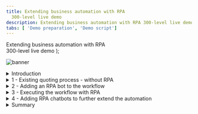 ```yaml
---
title: Extending business automation with RPA
  300-level live demo
description: Extending business automation with RPA 300-level live demo
tabs: [ 'Demo preparation', 'Demo script']
---
```


  <span>
    Extending business automation with RPA <br /> 300-level live demo
  </span>
);

![banner](./images/Extending_BA_Script.jpg)
<span id="top"></span>

<details>

<summary>Introduction</summary>
<br/>

Today we will look at how we can extend business automation with Robotic Process Automation to easily provide customers with quotes for new insurance policies. We’ll take advantage of the IBM Cloud Pak for Business Automation’s capabilities to add robotic process automation (RPA) to a quoting process that is already automated with workflow.

<br/>

Let’s get started.

<br/>
(Printer-ready PDF of demo script <a href="./300-BA-Extending-BA-with-software-robots.pdf" target="_blank" rel="noreferrer">here</a>)
<br/>

</details>

<details>

<summary>1 - Existing quoting process - without RPA</summary>

<br/>

| **1.1** | **Introduce the quoting process workflow without RPA** |
| :--- | :--- |
| **Narration** | Future Corp is a traditional auto insurance provider that has a goal of improving customer experience by making it easier to provide new insurance policy quotes to its customers. <br/><br/> Let’s look at how the company currently creates insurance quotes. In the existing process, every request for a new insurance policy must be routed to a policy specialist. |
| **Action** &nbsp; 1.1.1 | Show the process diagram for Future Corp’s current quoting process (without RPA) in Process Designer, which you opened during the demo preparation. <br/><br/> <img src="https://raw.githubusercontent.com/ibm-garage-tsa/platinum-demos/master/src/pages/300-business-automation-extending-ba-with-rpa/images/Process-without-RPA.png" width="800" /><br/> |
| **Narration** | We are looking at the process diagram for Future Corp’s quoting process. Process diagrams are created in Process Designer. Process Designer is used to design and implement the quoting process. Within this low-code environment, the process diagram will control the execution of each new quote. The process diagram adheres to the Business Process Modeling Notation (BPMN). We use drag-and-drop to build the process diagram from the palette on the right. This allows us to model the process steps and flow. From there, you can drill down to complete the implementation and testing of the process application. |

<br/>

| **1.2** | **Execute the quoting process workflow without RPA** |
| :--- | :--- |
| **Narration** | The Process Portal is used by customer service agents to launch new quote requests and work on assigned tasks. |
| **Action** &nbsp; 1.2.1 | Go to the **Process Portal** tab, which you opened during the demo preparation. Log in as **customerService** (password is **password**). <br/><br/> <img src="https://raw.githubusercontent.com/ibm-garage-tsa/platinum-demos/master/src/pages/300-business-automation-extending-ba-with-rpa/images/Run-Process-without-RPA1.png" width="800" /><br/> |
| **Narration** | The Process Portal is highly customizable to fit your organization’s look and feel. The responsive user interface provides flexibility to get work done anywhere, at any time, on any device type, from a desktop device in the office to a mobile device at home or at a customer site. It can be tailored though a set of configuration options without having to customize the Process Portal application itself. <br/><br/>To request a quote, a customer service representative initiates a new quote request and enters the customer’s policy data. |
| **Action** &nbsp; 1.2.2 | Under **Launch**, click **New Insurance Quote** to start a new quote. <br/><br/> <img src="https://raw.githubusercontent.com/ibm-garage-tsa/platinum-demos/master/src/pages/300-business-automation-extending-ba-with-rpa/images/Run-Process-without-RPA2.png" width="800" /> <br/> |
| **Action** &nbsp; 1.2.3 | Use the **Get Test Data** button to pre-fill in the form with some test data. <br/><br/> <img src="https://raw.githubusercontent.com/ibm-garage-tsa/platinum-demos/master/src/pages/300-business-automation-extending-ba-with-rpa/images/Run-Process-without-RPA3.png" width="800" /> <br/> |
| **Action** &nbsp; 1.2.4 | **Optionally**, change the customer name and the make of the car to make this request unique. <br/><br/> <img src="https://raw.githubusercontent.com/ibm-garage-tsa/platinum-demos/master/src/pages/300-business-automation-extending-ba-with-rpa/images/Run-Process-without-RPA4.png" width="800" /> <br/> |
| **Action** &nbsp; 1.2.5 | Click **Get Quote** to close the task and submit the new quote request. <br/><br/> <img src="https://raw.githubusercontent.com/ibm-garage-tsa/platinum-demos/master/src/pages/300-business-automation-extending-ba-with-rpa/images/Run-Process-without-RPA5.png" width="800" /> <br/> |
| **Narration** | Policy specialists enter the customer data into the policy system and create the quote. They use the Process Portal to organize their tasks and work on the tasks assigned to them. Our specialist has received a new task to prepare the quote.<br/><br/>When the policy specialist receives the quote request, she needs to log into the quoting system to prepare a new quote, which involves manually entering a significant amount of information. This is both time consuming and error prone as the specialist must go field-by-field in order to move all the customer’s data into the quoting system. <br/><br/>Behind the scenes, the quoting process is managed by workflow. Once the policy specialist completes this task, the system waits for the customer’s response. If the customer accepts the quote, the policy specialist will again log into the quoting system to establish a new insurance policy for the customer. |
| **Action** &nbsp; 1.2.6 | (Still on the Process Portal) Log out (as **customerService**), and then log in as **policy1** (password is **password**). <br/><br/> <img src="https://raw.githubusercontent.com/ibm-garage-tsa/platinum-demos/master/src/pages/300-business-automation-extending-ba-with-rpa/images/Run-Process-without-RPA6.png" width="800" /> <br/> |
| **Action** &nbsp; 1.2.7 | Run the newest **Prepare New Quote** task by clicking the task name. <br/><br/> <img src="https://raw.githubusercontent.com/ibm-garage-tsa/platinum-demos/master/src/pages/300-business-automation-extending-ba-with-rpa/images/Run-Process-without-RPA7.png" width="800" /> <br/> |
| **Action** &nbsp; 1.2.8 | Open the legacy quoting app by using the shortcut in the bottom right of the taskbar to click **FCQS_2021.jar**. <br/><br/> <img src="https://raw.githubusercontent.com/ibm-garage-tsa/platinum-demos/master/src/pages/300-business-automation-extending-ba-with-rpa/images/Run-Process-without-RPA8.png" width="800" /> <br/> |
| **Action** &nbsp; 1.2.9 | Log in to the quoting app (any username and password will work). <br/><br/> <img src="https://raw.githubusercontent.com/ibm-garage-tsa/platinum-demos/master/src/pages/300-business-automation-extending-ba-with-rpa/images/Run-Process-without-RPA9.png" width="800" /> <br/> |
| **Action** &nbsp; 1.2.10 | Show the task UI and the quoting app to make the point that the quote data must be manually entered into the quoting app. <br/><br/> <img src="https://raw.githubusercontent.com/ibm-garage-tsa/platinum-demos/master/src/pages/300-business-automation-extending-ba-with-rpa/images/Run-Process-without-RPA10.png" width="800" /> <br/> |

**[Go to top](#top)**

</details>

<details>

<summary>2 - Adding an RPA bot to the workflow</summary>

<br/>

| **2.1** | **Introduce the workflow process with RPA** |
| :--- | :--- |
| **Narration** | Now let’s look at how we can incorporate RPA to reduce that manual work. Here is a new version of the quoting workflow. The workflow is the same except we’ve modified the middle swim lane. Instead of assigning the tasks to a policy specialist, we route them directly to a bot for immediate execution. Just as with the original workflow, when there is a quoting exception, the quote request is routed to a policy specialist for resolution. For example, certain car models such as Audi and BMW require manual review to generate a quote. |
| **Action** &nbsp; 2.1.1 | Open the process diagram for the quoting process with RPA in Process Designer. <br/><br/> <img src="https://raw.githubusercontent.com/ibm-garage-tsa/platinum-demos/master/src/pages/300-business-automation-extending-ba-with-rpa/images/Process-with-RPA1.png" width="800" /> <br/> |
| **Action** &nbsp; 2.1.2 | You will see the following process diagram. <br/><br/> <img src="https://raw.githubusercontent.com/ibm-garage-tsa/platinum-demos/master/src/pages/300-business-automation-extending-ba-with-rpa/images/Process-with-RPA2.png" width="800" /> <br/> |

<br/>

| **2.2** | **Bot authoring: Launch the quoting app** |
| :--- | :--- |
| **Narration** | Using the Pak’s RPA capabilities, Future Corp was able to easily build and deploy software robots, or bots, that automatically enter customer data into the quoting system. This enabled Future Corp to automate repetitive tasks such as creating customer quotes. |
| **Action** &nbsp; 2.2.1 | Go to **RPA Studio**, which you opened during preparation, with the **Get Quote.wal** file opened to the **GetQuote** routine. |
| **Narration** | Using the Pak’s low code bot authoring environment, Future Corp easily built and tested their bots. Hundreds of pre-built commands are available to assemble bots using intuitive wizards.<br/><br/>Without RPA, policy specialists would had to manually copy and paste customer data into the quoting system. With RPA, Future Corp created a bot to connect to the quoting system, fill in the extracted information and email the quote to the customer once it is available. <br/><br/>Here we see some of the bot commands they used. First, the quoting application is opened. Next, the username and password are entered. Commands were used to open the quoting application, enter user name and password, and generate a new quote.<br/><br/>Now let’s see how to build the quote bot from scratch. First, we’ll use the Launch and Attach Window command to open the quoting application.<br/><br/><InlineNotification><strong>NOTE</strong>: The following build from scratch steps are simple, but intricate. Be sure to practice these steps so you can master your demo delivery.</InlineNotification> |
| **Action** &nbsp; 2.2.2 | To start creating a new bot, click **New**, select **Wal File**, and then click **Open**. <br/><br/> <img src="https://raw.githubusercontent.com/ibm-garage-tsa/platinum-demos/master/src/pages/300-business-automation-extending-ba-with-rpa/images/New-Bot1.png" width="800" /> <br/> |
| **Action** &nbsp; 2.2.3 | In the Toolbox search bar, type **attach** and find the **Launch and Attach Window** command. Drag it out to the script window. Set the executable parameter to the **FCQS_2021.jar** file (located in c:\Future Corp), and click **Save**. <br/><br/> <img src="https://raw.githubusercontent.com/ibm-garage-tsa/platinum-demos/master/src/pages/300-business-automation-extending-ba-with-rpa/images/New-Bot2.png" width="800" /> <br/> |
| **Narration** | RPA Studio allows you to immediately run the bot commands. The debugging mode enables you to control the bot's operation, test commands, track variables, and debug scripts on remote computers. |
| **Action** &nbsp; 2.2.4 | In the toolbar ribbon, click **Start** to run the bot. <br/><br/> <img src="https://raw.githubusercontent.com/ibm-garage-tsa/platinum-demos/master/src/pages/300-business-automation-extending-ba-with-rpa/images/New-Bot3.png" width="800" /> <br/> |
| **Action** &nbsp; 2.2.5 | The **Focus Corp Quoting System** will appear. <br/><br/> <img src="https://raw.githubusercontent.com/ibm-garage-tsa/platinum-demos/master/src/pages/300-business-automation-extending-ba-with-rpa/images/New-Bot4.png" width="800" /> <br/> |

<br/>

| **2.3** | **Bot authoring: Log in to the quoting app** |
| :--- | :--- |
| **Narration** | The recorder assists in creating your script. With the recorder, you can select user interface components to enter commands in your script. Let’s build the commands to log into the quoting application. First, we'll record the user name field. |
| **Action** &nbsp; 2.3.1 | In the toolbar ribbon, click **Start Recorder** to capture keystrokes from the quoting app. <br/><br/> <img src="https://raw.githubusercontent.com/ibm-garage-tsa/platinum-demos/master/src/pages/300-business-automation-extending-ba-with-rpa/images/New-Bot5.png" width="800" /> <br/> |
| **Action** &nbsp; 2.3.2 | Hold the **control** key and mouse over the **User Name** field in the quoting app. Release the control key once the field highlights in red. Then, from the **Recording** menu, select **Actions**, **Set Value**, **By XPath**. <br/><br/> <img src="https://raw.githubusercontent.com/ibm-garage-tsa/platinum-demos/master/src/pages/300-business-automation-extending-ba-with-rpa/images/New-Bot6.png" width="800" /> <br/> |
| **Action** &nbsp; 2.3.3 | On the **Set Value** property page, click the icon next to the Value to assign a variable. Then, click the **New Variable** icon to create a new variable. <br/><br/> <img src="https://raw.githubusercontent.com/ibm-garage-tsa/platinum-demos/master/src/pages/300-business-automation-extending-ba-with-rpa/images/New-Bot7.png" width="800" /> <br/> |
| **Action** &nbsp; 2.3.4 | Name the new variable **vUsername**. Give it a default value of **mary**. Click **Save** twice. <br/><br/> <img src="https://raw.githubusercontent.com/ibm-garage-tsa/platinum-demos/master/src/pages/300-business-automation-extending-ba-with-rpa/images/New-Bot7a.png" width="800" /> <br/> |
| **Narration** | Next, we'll record the password field. (In real life, we would use our Vault for entering encrypted credentials.) |
| **Action** &nbsp; 2.3.5 | Hold the left control key and mouse over the **Password** field in the quoting app. Release the control key once the field highlights in red. Then, from the **Recording** menu, select **Actions**, **Set Value**, **By XPath**. <br/><br/> <img src="https://raw.githubusercontent.com/ibm-garage-tsa/platinum-demos/master/src/pages/300-business-automation-extending-ba-with-rpa/images/New-Bot8.png" width="800" /> <br/> |
| **Action** &nbsp; 2.3.6 | In the **Set Value** property page, click the icon next to the value property to assign a variable. Then, click the **New Variable** icon to create a new variable. <br/><br/> <img src="https://raw.githubusercontent.com/ibm-garage-tsa/platinum-demos/master/src/pages/300-business-automation-extending-ba-with-rpa/images/New-Bot9.png" width="800" /> <br/> |
| **Action** &nbsp; 2.3.7 | Name the new variable **vPassword**. Give it a default value of **123**. Click **Save** twice. <br/><br/> <img src="https://raw.githubusercontent.com/ibm-garage-tsa/platinum-demos/master/src/pages/300-business-automation-extending-ba-with-rpa/images/New-Bot9a.png" width="800" /> <br/> |
| **Action** &nbsp; 2.3.8 | Hold the left control key and mouse over the **Login** button. Release the control key once the field highlights in red. Then, from the **Recording** menu, select **Actions**, **Click**, **By XPath**. <br/><br/> <img src="https://raw.githubusercontent.com/ibm-garage-tsa/platinum-demos/master/src/pages/300-business-automation-extending-ba-with-rpa/images/New-Bot11.png" width="800" /> <br/> |
| **Action** &nbsp; 2.3.9 | Click **Save**. <br/><br/> <img src="https://raw.githubusercontent.com/ibm-garage-tsa/platinum-demos/master/src/pages/300-business-automation-extending-ba-with-rpa/images/New-Bot11a.png" width="800" /> <br/> |
| **Action** &nbsp; 2.3.10 | In the toolbar ribbon, click **Stop Recorder**. <br/><br/> <img src="https://raw.githubusercontent.com/ibm-garage-tsa/platinum-demos/master/src/pages/300-business-automation-extending-ba-with-rpa/images/New-Bot12.png" width="800" /> <br/> |

<br/>

| **2.4** | **Bot authoring: Verify the login commands** |
| :--- | :--- |
| **Narration** | Let’s use the Run command to playback the bot again and verify the commands. We will see the quoting app open, log in and move to the main screen. |
| **Action** &nbsp; 2.4.1 | Close the quoting app. In the menu ribbon, click **Start**. <br/><br/> <img src="https://raw.githubusercontent.com/ibm-garage-tsa/platinum-demos/master/src/pages/300-business-automation-extending-ba-with-rpa/images/New-Bot13.png" width="800" /> <br/> |
| **Action** &nbsp; 2.4.2 | The quoting app will open and automatically log in. <br/><br/> <img src="https://raw.githubusercontent.com/ibm-garage-tsa/platinum-demos/master/src/pages/300-business-automation-extending-ba-with-rpa/images/New-Bot14.png" width="800" /> <br/> |

<br/>

| **2.5** | **Bot authoring: Enter the quote data** |
| :--- | :--- |
| **Narration** | Now let’s continue to build some additional commands to enter data into the quoting bot. |
| **Action** &nbsp; 2.5.1 | In the menu ribbon, click **Start Recorder** to capture more keystrokes from the quoting app. <br/><br/> <img src="https://raw.githubusercontent.com/ibm-garage-tsa/platinum-demos/master/src/pages/300-business-automation-extending-ba-with-rpa/images/New-Bot15.png" width="800" /> <br/> |
| **Action** &nbsp; 2.5.2 | Hold the left control key and mouse over the **Driver ID** field in the quoting app. Then, from the **Recording** menu, select **Actions**, **Set Value**, **By XPath**. <br/><br/> <img src="https://raw.githubusercontent.com/ibm-garage-tsa/platinum-demos/master/src/pages/300-business-automation-extending-ba-with-rpa/images/New-Bot16.png" width="800" /> <br/> |
| **Action** &nbsp; 2.5.3 | In the **Set Value** property page, click the icon next to the value property to assign a variable. Then, click the **New Variable** icon to create a new variable. <br/><br/> <img src="https://raw.githubusercontent.com/ibm-garage-tsa/platinum-demos/master/src/pages/300-business-automation-extending-ba-with-rpa/images/New-Bot17.png" width="800" /> <br/> |
| **Action** &nbsp; 2.5.4 | Name the new variable **vDriverID**. Give it a default value of **123**. Click **Save** twice. <br/><br/> <img src="https://raw.githubusercontent.com/ibm-garage-tsa/platinum-demos/master/src/pages/300-business-automation-extending-ba-with-rpa/images/New-Bot17a.png" width="800" /> <br/> |
| **Action** &nbsp; 2.5.5 | Repeat for the rest of the text input fields (or stop there if you feel you’ve shown enough). |

<br/>

| **2.6** | **Bot authoring: Finish up the bot** |
| :--- | :--- |
| **Narration** | The bot will execute a final set of commands to generate the quote and then capture the quote amount, which is the output of this bot. |
| **Action** &nbsp; 2.6.1 | Hold the left control key and mouse over the **CREATE NEW QUOTE** button. Then, from the **Recording** menu, select **Actions**, **Click**, **By XPath**. <br/><br/> <img src="https://raw.githubusercontent.com/ibm-garage-tsa/platinum-demos/master/src/pages/300-business-automation-extending-ba-with-rpa/images/New-Bot18.png" width="800" /> <br/> |
| **Action** &nbsp; 2.6.2 | Finally, get the quote result. In the **Quote** app, hold the left control key and mouse over the **Total premium** field. Release the control key once the field highlights in red. Then, from the **Recording** menu, select **Actions**, **Get Value**, **By XPath**. <br/><br/> <img src="https://raw.githubusercontent.com/ibm-garage-tsa/platinum-demos/master/src/pages/300-business-automation-extending-ba-with-rpa/images/New-Bot19.png" width="800" /> <br/> |
| **Action** &nbsp; 2.6.3 | In the **Set Value** property page, click the icon next to the value property to assign a variable. Then, click the **New Variable** icon to create a new variable. <br/><br/> <img src="https://raw.githubusercontent.com/ibm-garage-tsa/platinum-demos/master/src/pages/300-business-automation-extending-ba-with-rpa/images/New-Bot20.png" width="800" /> <br/> |
| **Action** &nbsp; 2.6.4 | Name the new variable **vQuoteValue**, and click **Save** twice. <br/><br/> <img src="https://raw.githubusercontent.com/ibm-garage-tsa/platinum-demos/master/src/pages/300-business-automation-extending-ba-with-rpa/images/New-Bot20a.png" width="800" /> <br/> |
| **Narration** | Now we will add a command to log the quote value to the Output window. |
| **Action** &nbsp; 2.6.5 | In the toolbox, search for **log**. Drag the **Log Message** command to the bottom of the bot script. <br/><br/> <img src="https://raw.githubusercontent.com/ibm-garage-tsa/platinum-demos/master/src/pages/300-business-automation-extending-ba-with-rpa/images/New-Bot21.png" width="800" /> <br/> |
| **Action** &nbsp; 2.6.6 | Complete the log command by searching for and selecting the **vQuoteValue** variable. <br/><br/> <img src="https://raw.githubusercontent.com/ibm-garage-tsa/platinum-demos/master/src/pages/300-business-automation-extending-ba-with-rpa/images/New-Bot22.png" width="800" /> <br/> |
| **Action** &nbsp; 2.6.7 | Now let’s do a last playback of the bot by clicking **Start**. The bot will create the quote, and the quote amount will appear in the **Output** window. <br/><br/> <img src="https://raw.githubusercontent.com/ibm-garage-tsa/platinum-demos/master/src/pages/300-business-automation-extending-ba-with-rpa/images/New-Bot23.png" width="800" /> <br/> |

**[Go to top](#top)**

</details>

<details>

<summary>3 - Executing the workflow with RPA</summary>

<br/>

| **3.1** | **Execute the quoting process with RPA** |
| :--- | :--- |
| **Narration** | Let’s make a new request using the new RPA-enabled workflow. I’ll log back in as the customer service representative and start a new quote. The RPA bot is set up to run on this same system. Now that I have submitted the new request, we will see the quoting app automatically launch and enter the quote request data into the quoting system. |
| **Action** &nbsp; 3.1.1 | Open the **Process Portal**, and log in as **customerService**. <br/><br/> <img src="https://raw.githubusercontent.com/ibm-garage-tsa/platinum-demos/master/src/pages/300-business-automation-extending-ba-with-rpa/images/Run-Process-with-RPA1.png" width="800" /> <br/> |
| **Action** &nbsp; 3.1.2 | Launch the **New Insurance Quote RPA** process. <br/><br/> <img src="https://raw.githubusercontent.com/ibm-garage-tsa/platinum-demos/master/src/pages/300-business-automation-extending-ba-with-rpa/images/Run-Process-with-RPA2.png" width="800" /> <br/> |
| **Action** &nbsp; 3.1.3 | Use the **Get Test Data** button to pre-fill the form with some test data. <br/><br/> <img src="https://raw.githubusercontent.com/ibm-garage-tsa/platinum-demos/master/src/pages/300-business-automation-extending-ba-with-rpa/images/Run-Process-with-RPA3.png" width="800" /> <br/> |
| **Action** &nbsp; 3.1.4 | **Optionally**, change the name and/or the make of the car to make this request unique. <br/><br/> <img src="https://raw.githubusercontent.com/ibm-garage-tsa/platinum-demos/master/src/pages/300-business-automation-extending-ba-with-rpa/images/Run-Process-with-RPA4.png" width="800" /> <br/> |
| **Action** &nbsp; 3.1.5 | Click **Get Quote** to close the task and submit the new quote request. <br/><br/><InlineNotification><strong>NOTE</strong>: In a few seconds, see the quoting app launch automatically and complete the quote.</InlineNotification><br/><br/><img src="https://raw.githubusercontent.com/ibm-garage-tsa/platinum-demos/master/src/pages/300-business-automation-extending-ba-with-rpa/images/Run-Process-with-RPA5.png" width="800" /> <br/> |

<br/>

**[Go to top](#top)**

</details>

<details>

<summary>4 - Adding RPA chatbots to further extend the automation</summary>

<br/>

| **4.1** | **Review the chatbot script** |
| :--- | :--- |
| **Narration** | Next, let’s look at the bot script for the Customer Agent chatbot. Just like the bots we've just built, Future Corp’s chatbot is assembled by dragging and dropping commands and configuring them using pop-up property sheets. Since chatbot capabilities are fully integrated, Future Corp was able to build their bots and chatbots using one single tool. Chatbot commands can be inserted anywhere inside the bot script. For example, the Bot Ask and Answer command asks the user a question in a chat and recognizes the answer using a knowledge base prepared for the chat subject. The Bot Ask Email command asks for and acknowledges a user-entered email. |
| **Action** &nbsp; 4.1.1 | Open the RPA window and search for the chatbot commands by typing **bot** into the toolbox search. <br/><br/> <img src="https://raw.githubusercontent.com/ibm-garage-tsa/platinum-demos/master/src/pages/300-business-automation-extending-ba-with-rpa/images/Chatbot1.png" width="800" /> <br/> |
| **Narration** | The Bot Ask and Answer command is used to have the bot ask the customer a question in a chat. The answer is recognized using a knowledge base prepared for the chat subject. |
| **Action** &nbsp; 4.1.2 | Open the **Bot Ask and Answer** command in the bot script. <br/><br/> <img src="https://raw.githubusercontent.com/ibm-garage-tsa/platinum-demos/master/src/pages/300-business-automation-extending-ba-with-rpa/images/Chatbot2.png" width="800" /> <br/> |
| **Action** &nbsp; 4.1.3 | Show how the command is connected to a knowledge base. <br/><br/> <img src="https://raw.githubusercontent.com/ibm-garage-tsa/platinum-demos/master/src/pages/300-business-automation-extending-ba-with-rpa/images/Chatbot3.png" width="800" /> <br/> |

<br/>

| **4.2** | **Train a knowledge base** |
| :--- | :--- |
| **Narration** | Bot Studio includes the machine learning model builder used by Future Corp for creating and training the knowledge base. Future Corp’s RPA team found training the knowledge base to be very simple. |
| **Action** &nbsp; 4.2.1 | If the **Knowledge Bases** tab is not visible, click the **Tools** tab on the menu ribbon, then click **Knowledge Base Training**. <br/><br/> <img src="https://raw.githubusercontent.com/ibm-garage-tsa/platinum-demos/master/src/pages/300-business-automation-extending-ba-with-rpa/images/Chatbot3a.png" width="800" /> <br/> |
| **Action** &nbsp; 4.2.2 | Next, open the knowledge base definition. In the **Knowledge Bases** tab, click **IngridKB**, and then click **Version 1**. <br/><br/> <img src="https://raw.githubusercontent.com/ibm-garage-tsa/platinum-demos/master/src/pages/300-business-automation-extending-ba-with-rpa/images/Chatbot4.png" width="800" /> <br/> |
| **Narration** | The knowledge base has been trained to respond accurately to variety of questions. To the right, the related questions window shows a list of similar questions which would result in a similar answer. To the left, the score for the currently selected answer is displayed. The knowledge base user can also search the knowledge base for another answer, edit the current answer, or add a new answer. |
| **Action** &nbsp; 4.2.3 | The **Knowledge Base Training** tool opens. Type the following: **I have a policy issue with my current provider**. Press **enter**. <br/><br/> <img src="https://raw.githubusercontent.com/ibm-garage-tsa/platinum-demos/master/src/pages/300-business-automation-extending-ba-with-rpa/images/Chatbot5.png" width="800" /> <br/> |
| **Action** &nbsp; 4.2.4 | The maximum score is 1000. Note the low score displayed here, indicated with the red font. Type the following: **I have a problem with my policy. I want a new one.** Press **enter**. <br/><br/> <img src="https://raw.githubusercontent.com/ibm-garage-tsa/platinum-demos/master/src/pages/300-business-automation-extending-ba-with-rpa/images/Chatbot6.png" width="800" /> <br/> |
| **Action** &nbsp; 4.2.5 | Again, this has resulted in a low score. Click **Select** (next to **Of course! Let’s start.**) to train the knowledge base. <br/><br/> <img src="https://raw.githubusercontent.com/ibm-garage-tsa/platinum-demos/master/src/pages/300-business-automation-extending-ba-with-rpa/images/Chatbot7.png" width="800" /> <br/> |
| **Action** &nbsp; 4.2.6 | Since we have trained the knowledge base, the score now goes to a perfect 1000. Click **Retrain** to update the knowledge base.<br/><br/> <img src="https://raw.githubusercontent.com/ibm-garage-tsa/platinum-demos/master/src/pages/300-business-automation-extending-ba-with-rpa/images/Chatbot8.png" width="800" /> <br/> |
| **Action** &nbsp; 4.2.7 | Now enter the first interaction again. Type the following: **I have a policy issue with my current provider. I need a new one.** <br/><br/> <img src="https://raw.githubusercontent.com/ibm-garage-tsa/platinum-demos/master/src/pages/300-business-automation-extending-ba-with-rpa/images/Chatbot9.png" width="800" /> <br/> |
| **Action** &nbsp; 4.2.8 | Press **enter** and see how the score improved with these updates to the knowledge base.  <br/><br/> <img src="https://raw.githubusercontent.com/ibm-garage-tsa/platinum-demos/master/src/pages/300-business-automation-extending-ba-with-rpa/images/Chatbot10.png" width="800" /> <br/> |
| **Action** &nbsp; 4.2.9 | <InlineNotification>NOTE: Whenever you close the knowledge base, DO NOT SAVE so this example works the next time you give a demo.</InlineNotification> <br/><br/> <img src="https://raw.githubusercontent.com/ibm-garage-tsa/platinum-demos/master/src/pages/300-business-automation-extending-ba-with-rpa/images/Chatbot11.png" width="800" /> <br/> |

<br/>

| **4.3** | **Run the chatbot** |
| :--- | :--- |
| **Narration** | Now let’s see how we have enhanced the customer’s interaction with the quoting process. As an alternative to the web form that collects the customer’s quoting data, Future Corp’s intelligent RPA chatbot provides an interactive virtual agent.<br/><br/>The chatbot can understand and respond to customer inquiries. For example, a chatbot recognizes that phrases like “I would like to switch my insurance policy” and “I need insurance” both lead to initiating the quoting process. |
| **Action** &nbsp; 4.3.1 | Select the **Insurance Ingrid** script, and click **Start**. <br/><br/> <img src="https://raw.githubusercontent.com/ibm-garage-tsa/platinum-demos/master/src/pages/300-business-automation-extending-ba-with-rpa/images/Run-chatbot1.png" width="800" /> <br/> |
| **Action** &nbsp; 4.3.2 | Type the following: **I need insurance.**  <br/><br/> <img src="https://raw.githubusercontent.com/ibm-garage-tsa/platinum-demos/master/src/pages/300-business-automation-extending-ba-with-rpa/images/Run-chatbot2.png" width="800" /> <br/> |
| **Narration** | The chatbot engages the customer to collect all the information needed to provide a quote. |
| **Action** &nbsp; 4.3.3 | Select the **Car** insurance. <br/><br/> <img src="https://raw.githubusercontent.com/ibm-garage-tsa/platinum-demos/master/src/pages/300-business-automation-extending-ba-with-rpa/images/Run-chatbot3.png" width="800" /> <br/> |
| **Action** &nbsp; 4.3.4 | Enter **Lexus**,**RX350**,**2021**. <br/><br/> <img src="https://raw.githubusercontent.com/ibm-garage-tsa/platinum-demos/master/src/pages/300-business-automation-extending-ba-with-rpa/images/Run-chatbot4.png" width="800" /> <br/> |
| **Action** &nbsp; 4.3.5 | Enter the vehicle identification number (VIN), which typically consists of 12 characters (for example, enter **123456789012**). <br/><br/> <img src="https://raw.githubusercontent.com/ibm-garage-tsa/platinum-demos/master/src/pages/300-business-automation-extending-ba-with-rpa/images/Run-chatbot5.png" width="800" /> <br/> |
| **Action** &nbsp; 4.3.6 | Enter the following: **My email is mary@email.com**. <br/><br/> <img src="https://raw.githubusercontent.com/ibm-garage-tsa/platinum-demos/master/src/pages/300-business-automation-extending-ba-with-rpa/images/Run-chatbot6.png" width="800" /> <br/> |
| **Action** &nbsp; 4.3.7 | Enter the following: **Mary, Johnson**. <br/><br/> <img src="https://raw.githubusercontent.com/ibm-garage-tsa/platinum-demos/master/src/pages/300-business-automation-extending-ba-with-rpa/images/Run-chatbot7.png" width="800" /> <br/> |
| **Action** &nbsp; 4.3.8 | Enter an address such as **1 Main Street, Austin, TX 78730**. <br/><br/> <img src="https://raw.githubusercontent.com/ibm-garage-tsa/platinum-demos/master/src/pages/300-business-automation-extending-ba-with-rpa/images/Run-chatbot8.png" width="800" /> <br/> |
| **Action** &nbsp; 4.3.9 | Enter **yes** for a quick quote. <br/><br/> <img src="https://raw.githubusercontent.com/ibm-garage-tsa/platinum-demos/master/src/pages/300-business-automation-extending-ba-with-rpa/images/Run-chatbot9.png" width="800" /> <br/> |
| **Narration** | Now that all the information has been collected, the chatbot will invoke the quoting bot to generate the quote. The quote bot will enter all the customer information and retrieve the calculated quote amount. We see the quote amount in the chat response. The quoting bot will also initate the New Insurance Quote process. In this case the quote will be emailed to the customer and the process will wait for the customer’s response. |
| **Action** &nbsp; 4.3.10 | Enter **yes** for a follow-up contact. <br/><br/> <img src="https://raw.githubusercontent.com/ibm-garage-tsa/platinum-demos/master/src/pages/300-business-automation-extending-ba-with-rpa/images/Run-chatbot10.png" width="800" /> <br/> |
| **Action** &nbsp; 4.3.11 | Enter **no** for anything else. <br/><br/> <img src="https://raw.githubusercontent.com/ibm-garage-tsa/platinum-demos/master/src/pages/300-business-automation-extending-ba-with-rpa/images/Run-chatbot11.png" width="800" /> <br/> |

<br/>

| **4.4** | **View the quote status** |
| :--- | :--- |
| **Narration** | Let's look in the workflow to see the process the bot initiated. We do that from the Process Portal. When we open the Quote Status dashboard, we see the new quote for Mary at the top of the list. Workflow will continue to manage the quote process. |
| **Action** &nbsp; 4.4.1 | From **Chrome**, open the **Process Portal**. <br/><br/> <img src="https://raw.githubusercontent.com/ibm-garage-tsa/platinum-demos/master/src/pages/300-business-automation-extending-ba-with-rpa/images/Quote-status1.png" width="800" /> <br/> |
| **Action** &nbsp; 4.4.2 | Log in as **customerService / password**. <br/><br/> <img src="https://raw.githubusercontent.com/ibm-garage-tsa/platinum-demos/master/src/pages/300-business-automation-extending-ba-with-rpa/images/Quote-status2.png" width="800" /> <br/> |
| **Action** &nbsp; 4.4.3 | Under **Dashboards**, click **Show more…**. <br/><br/> <img src="https://raw.githubusercontent.com/ibm-garage-tsa/platinum-demos/master/src/pages/300-business-automation-extending-ba-with-rpa/images/Quote-status3.png" width="800" /> <br/> |
| **Action** &nbsp; 4.4.4 | Click to open the **Quote Status** dashboard. <br/><br/> <img src="https://raw.githubusercontent.com/ibm-garage-tsa/platinum-demos/master/src/pages/300-business-automation-extending-ba-with-rpa/images/Quote-status4.png" width="800" /> <br/> |

<br/>

**[Go to top](#top)**

</details>

<details>
<summary>Summary</summary>

<br/>
Using the Cloud Pak for Business Automation, Future Corp had everything they needed to extend their automation with RPA. They used a low-code bot authoring environment to create bots and chatbots to improve their policy quoting process.

<br/>

The enhanced solution continues to use workflow to manage and monitor the end-to-end quoting process while using RPA to automate manual tasks and to engage directly with customers using intelligent chatbots. This combines the ability of workflow and the abilities of RPA.

<br/>

Thank you for attending today’s presentation.

<br/>

**[Go to top](#top)**

</details>
